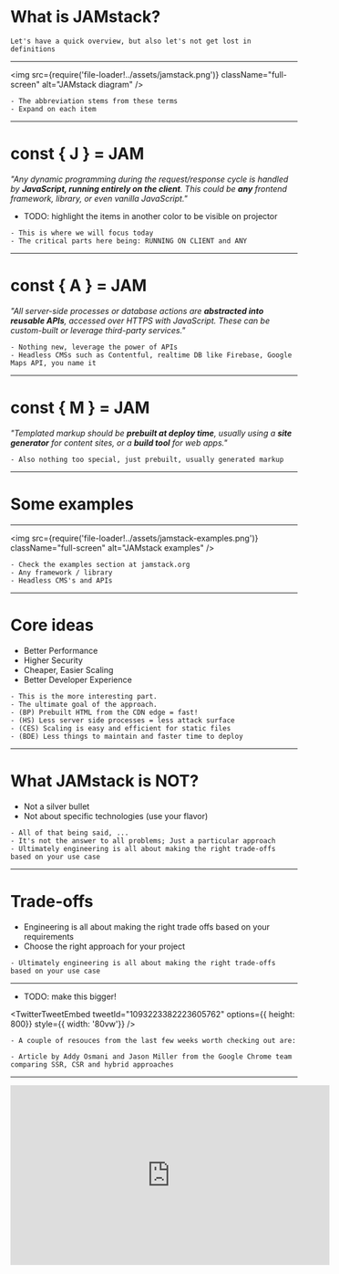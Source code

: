 
# What is JAMstack?

```notes
Let's have a quick overview, but also let's not get lost in definitions
```

---

<img
  src={require('file-loader!../assets/jamstack.png')}
  className="full-screen"
  alt="JAMstack diagram"
/>

```notes
- The abbreviation stems from these terms
- Expand on each item
```

---

# const { J } = JAM

_"Any dynamic programming during the request/response cycle is handled by **JavaScript, running entirely on the client**. This could be **any** frontend framework, library, or even vanilla JavaScript."_
-  TODO: highlight the items in another color to be visible on projector

```notes
- This is where we will focus today
- The critical parts here being: RUNNING ON CLIENT and ANY
```

---

# const { A } = JAM

_"All server-side processes or database actions are **abstracted into reusable APIs**, accessed over HTTPS with JavaScript. These can be custom-built or leverage third-party services."_

```notes
- Nothing new, leverage the power of APIs
- Headless CMSs such as Contentful, realtime DB like Firebase, Google Maps API, you name it
```

---

# const { M } = JAM

_"Templated markup should be **prebuilt at deploy time**, usually using a **site generator** for content sites, or a **build tool** for web apps."_

```notes
- Also nothing too special, just prebuilt, usually generated markup
```

---

# Some examples

---

<img
  src={require('file-loader!../assets/jamstack-examples.png')}
  className="full-screen"
  alt="JAMstack examples"
/>

```notes
- Check the examples section at jamstack.org
- Any framework / library
- Headless CMS's and APIs
```

---

# Core ideas

- Better Performance
- Higher Security
- Cheaper, Easier Scaling
- Better Developer Experience

```notes
- This is the more interesting part.
- The ultimate goal of the approach.
- (BP) Prebuilt HTML from the CDN edge = fast!
- (HS) Less server side processes = less attack surface
- (CES) Scaling is easy and efficient for static files
- (BDE) Less things to maintain and faster time to deploy
```

---

# What JAMstack is NOT?

- Not a silver bullet
- Not about specific technologies (use your flavor)

```notes
- All of that being said, ...
- It's not the answer to all problems; Just a particular approach
- Ultimately engineering is all about making the right trade-offs based on your use case
```

---

# Trade-offs

- Engineering is all about making the right trade offs based on your requirements
- Choose the right approach for your project

```notes
- Ultimately engineering is all about making the right trade-offs based on your use case
```

---

- TODO: make this bigger!

<TwitterTweetEmbed
  tweetId="1093223382223605762"
  options={{ height: 800}}
  style={{ width: '80vw'}}
/>

```notes
- A couple of resouces from the last few weeks worth checking out are:

- Article by Addy Osmani and Jason Miller from the Google Chrome team comparing SSR, CSR and hybrid approaches
```

---

<iframe
  width="560"
  height="315"
  src="https://www.youtube.com/embed/QXsWaA3HTHA"
  frameBorder="0"
  allow="accelerometer; autoplay; encrypted-media; gyroscope; picture-in-picture"
  allowFullScreen
  style={{ display: 'block', margin: '0 auto' }}
/>

```notes
- Video by Surma and Jake from Google Chrome team
```
